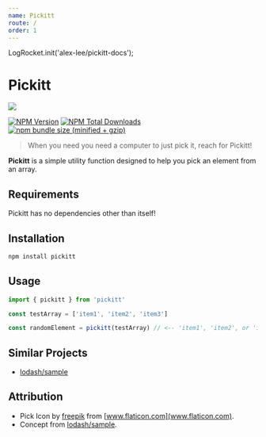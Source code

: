 ```yaml
---
name: Pickitt
route: /
order: 1
---
```


LogRocket.init('alex-lee/pickitt-docs');


# Pickitt

<img src={pickImgPath} style={pickStyle}/>

[![NPM Version][npm-image]][npm-url] [![NPM Total Downloads][npm-downloads]][npm-url] [![npm bundle size (minified + gzip)][size-image]][npm-url]

> When you need you need a computer to just pick it, reach for Pickitt!

**Pickitt** is a simple utility function designed to help you pick an element from an array.

## Requirements
Pickitt has no dependencies other than itself!

## Installation
```sh
npm install pickitt
```

## Usage
```js
import { pickitt } from 'pickitt'

const testArray = ['item1', 'item2', 'item3']

const randomElement = pickitt(testArray) // <-- 'item1', 'item2', or 'item3'
```

## Similar Projects
- [lodash/sample](https://www.npmjs.com/package/lodash.sample)

## Attribution
- Pick Icon by [freepik](http://www.freepik.com) from [www.flaticon.com](www.flaticon.com).
- Concept from [lodash/sample](https://www.npmjs.com/package/lodash.sample).

<!-- Markdown link & img dfn's -->
[npm-image]: https://img.shields.io/npm/v/pickitt.svg
[npm-downloads]: https://img.shields.io/npm/dt/pickitt.svg
[npm-url]: https://www.npmjs.com/package/pickitt
[size-image]: https://img.shields.io/bundlephobia/minzip/pickitt.svg
